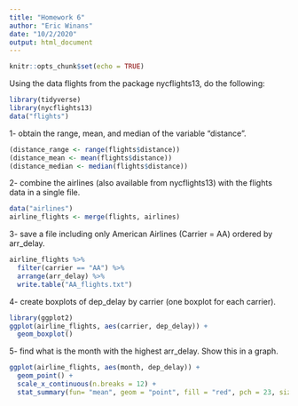 ```yaml
---
title: "Homework 6"
author: "Eric Winans"
date: "10/2/2020"
output: html_document
---
```


```r
knitr::opts_chunk$set(echo = TRUE)
```

Using the data flights from the package nycflights13, do the following:
```r
library(tidyverse)
library(nycflights13)
data("flights")
```

1- obtain the range, mean, and median of the variable “distance”.
```r
(distance_range <- range(flights$distance))
(distance_mean <- mean(flights$distance))
(distance_median <- median(flights$distance))
```


2- combine the airlines (also available from nycflights13) with the flights data in a single file.
```r
data("airlines")
airline_flights <- merge(flights, airlines)
```


3- save a file including only American Airlines (Carrier = AA) ordered by arr_delay.
```r
airline_flights %>% 
  filter(carrier == "AA") %>% 
  arrange(arr_delay) %>% 
  write.table("AA_flights.txt")
```


4- create boxplots of dep_delay by carrier (one boxplot for each carrier).
```r
library(ggplot2)
ggplot(airline_flights, aes(carrier, dep_delay)) +
  geom_boxplot()
```


5- find what is the month with the highest arr_delay. Show this in a graph.
```r
ggplot(airline_flights, aes(month, dep_delay)) +
  geom_point() +
  scale_x_continuous(n.breaks = 12) +
  stat_summary(fun= "mean", geom = "point", fill = "red", pch = 23, size = 2)
```

